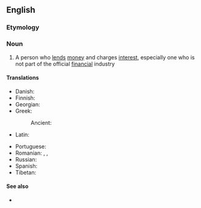==English==

===Etymology===
{{compound|en|money|lender}}

===Noun===
{{en-noun}}

# A person who [[lend]]s [[money]] and charges [[interest]], especially one who is not part of the official [[financial]] industry

====Translations====
{{trans-top|person who lends money}}
* Danish: {{t|da|pengeudlåner|c}}
* Finnish: {{t+|fi|rahanlainaaja}}
* Georgian: {{t|ka|მევახშე}}
* Greek: {{t+|el|τοκιστής|m}}
*: Ancient: {{t|grc|δανειστής|m}}
* Latin: {{t|la|faenerātor|m}}
{{trans-mid}}
* Portuguese: {{t+|pt|agiota|m|f}}
* Romanian: {{t+|ro|cămătar|m}}, {{t+|ro|uzurar|m}}, {{t|ro|uzurară|f}}
* Russian: {{t+|ru|ростовщи́к|m}}
* Spanish: {{t|es|prestamista|m|f}}
* Tibetan: {{t|bo|དངུལ་བུན་གཏོང་མཁན}}
{{trans-bottom}}

====See also====
* {{l|en|loan shark}}